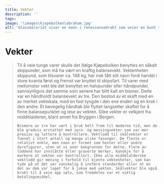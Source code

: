 ```yaml
---
title: Vekter
description: ''
tags:
image: '\images\kjopebolken\abraham.jpg'
alt: 'Glassmaleriet viser en mann i renessansedrakt som veier en bunt tørrfisk med en bismervekt.'
---
```



# Vekter

<Blockquote
    quote='«Hvis man trenger å veie mindre enn ½ vett [ca. 3 kg], skal man veie med skåler og lodd.»'
    footer='Kjøpebolken, kapittel 29'
    />
 
<Spacer height={40}/>
<Container stil="initial side">
    Til å veie tunge varer skulle det ifølge Kjøpebolken benyttes en såkalt skippunder, som må ha vært en kraftig balansevekt. Vektenheten skippund, som tilsvarer ca. 148 kg, har nok fått sitt navn fordi handel i store kvanta først og fremst var knyttet til skipsfart. 
    Til varer med mellomstor vekt ble det benyttet en halvpunder eller håndpunder, sannsynligvis det samme som senere har blitt kalt en bismer. 
    Dette var en håndholdt balansevekt av tre. Den bestod av et skaft med en av merket vektskala, med en fast tyngde i den ene enden og en krok i den andre. Et bevegelig håndtak ble flyttet langsetter skaftet for å finne balansepunktet og lese av vekten. Slike vekter er velkjent fra middelalderen, blant annet fra Bryggen i Bergen. 
    
    Bismere av tre har vært i bruk helt frem til moderne tid, men de ble gradvis erstattet med jern- og messingvekter som var mer presise og lettere å kontrollere. Vektlodd til skålvekter er funnet i stort antall og mange ulike fasonger. De fleste er relativt enkle, men noen er formet som hester eller andre dyrefigurer, uten at vi aner bakgrunnen for dette. Flere av loddene har innslåtte eller graverte merker, kanskje for å markere at vekten var kontrollert. Ikke alle middelalderske vektlodd gir mening i forhold til kjente vektenheter, som kan tyde på at det var vanskelig å innføre standarder eller at en del av dem var laget for å jukse med vekten. Skålvekter ble også brukt til å veie opp sølv, som fremdeles var et viktig betalingsmiddel.
</Container>

<Figure
    image="\images\kjopebolken\bismervekt.jpg"
    title="Bismervekt fra Osterøy, av eik med S-krok av jern og tauverk. Ukjent alder, trolig 1700- 1800-tallet."
    alt="Bismervekt av eik med S-krok av jern og tauverk, trolig 1700- 1800-tallet."
    href= "https://digitaltmuseum.no/0210112470945/nyere-kulturhistorie"
>
</Figure>
